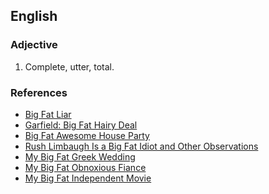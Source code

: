 ==English==

===Adjective===
{{en-adj|-}}

# {{idiomatic|pejorative}} Complete, utter, total.

===References===
* [[Wikipedia:Big Fat Liar|Big Fat Liar]]
* [[Wikipedia:Garfield: Big Fat Hairy Deal|Garfield: Big Fat Hairy Deal]]
* [[Wikipedia:Big Fat Awesome House Party|Big Fat Awesome House Party]]
* [[Wikipedia:Rush Limbaugh Is a Big Fat Idiot and Other Observations|Rush Limbaugh Is a Big Fat Idiot and Other Observations]]
* [[Wikipedia:My Big Fat Greek Wedding|My Big Fat Greek Wedding]]
* [[Wikipedia:My Big Fat Obnoxious Fiance|My Big Fat Obnoxious Fiance]]
* [[Wikipedia:My Big Fat Independent Movie|My Big Fat Independent Movie]]